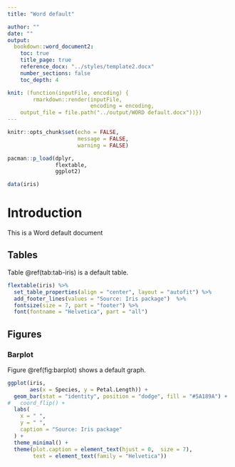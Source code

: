 ```yaml
---
title: "Word default"

author: ""
date: ""
output: 
  bookdown::word_document2:
    toc: true
    title_page: true
    reference_docx: "../styles/template2.docx"
    number_sections: false
    toc_depth: 4

knit: (function(inputFile, encoding) {
        rmarkdown::render(inputFile,
                          encoding = encoding,
    output_file = file.path("../output/WORD default.docx"))})
---
```



```r

knitr::opts_chunk$set(echo = FALSE,
                      message = FALSE,
                      warning = FALSE)

```

```r

pacman::p_load(dplyr,
               flextable,
               ggplot2)

```

```r

data(iris)

```

\newpage


# Introduction

This is a Word default document

## Tables

Table \@ref(tab:tab-iris) is a default table.

```r
flextable(iris) %>%
  set_table_properties(align = "center", layout = "autofit") %>%
  add_footer_lines(values = "Source: Iris package")  %>%
  fontsize(size = 7, part = "footer") %>%
  font(fontname = "Helvetica", part = "all")
```

## Figures

### Barplot

Figure \@ref(fig:barplot) shows a default graph.

```r
ggplot(iris,
       aes(x = Species, y = Petal.Length)) +
  geom_bar(stat = "identity", position = "dodge", fill = "#5A189A") +
#   coord_flip() +
  labs(
    x = " ",
    y = " ",
    caption = "Source: Iris package"
  ) +
  theme_minimal() +
  theme(plot.caption = element_text(hjust = 0,  size = 7),
        text = element_text(family = "Helvetica"))
```